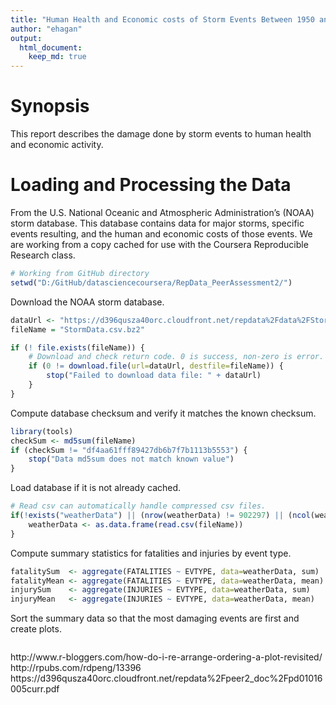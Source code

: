 ```yaml
---
title: "Human Health and Economic costs of Storm Events Between 1950 and 2011"
author: "ehagan"
output: 
  html_document:
    keep_md: true
---
```


# Synopsis

This report describes the damage done by storm events to human health and economic activity.


# Loading and Processing the Data

From the U.S. National Oceanic and Atmospheric Administration's (NOAA) storm database. This database
contains data for major storms, specific events resulting, and the human and economic costs of those
events. We are working from a copy cached for use with the Coursera Reproducible Research class.

```r
# Working from GitHub directory
setwd("D:/GitHub/datasciencecoursera/RepData_PeerAssessment2/")
```

Download the NOAA storm database.
```r
dataUrl <- "https://d396qusza40orc.cloudfront.net/repdata%2Fdata%2FStormData.csv.bz2"
fileName = "StormData.csv.bz2"

if (! file.exists(fileName)) {
    # Download and check return code. 0 is success, non-zero is error. May also throw exception.
    if (0 != download.file(url=dataUrl, destfile=fileName)) {
        stop("Failed to download data file: " + dataUrl)
    }
}
```

Compute database checksum and verify it matches the known checksum.
```r
library(tools)
checkSum <- md5sum(fileName)
if (checkSum != "df4aa61fff89427db6b7f7b1113b5553") {
    stop("Data md5sum does not match known value")
}
```

Load database if it is not already cached.
```r
# Read csv can automatically handle compressed csv files.
if(!exists("weatherData") || (nrow(weatherData) != 902297) || (ncol(weatherData) != 37))  {
    weatherData <- as.data.frame(read.csv(fileName))
}
```

Compute summary statistics for fatalities and injuries by event type.
```r
fatalitySum  <- aggregate(FATALITIES ~ EVTYPE, data=weatherData, sum)
fatalityMean <- aggregate(FATALITIES ~ EVTYPE, data=weatherData, mean)
injurySum    <- aggregate(INJURIES ~ EVTYPE, data=weatherData, sum)
injuryMean   <- aggregate(INJURIES ~ EVTYPE, data=weatherData, mean)
```

Sort the summary data so that the most damaging events are first and create plots.
```r
```

http://www.r-bloggers.com/how-do-i-re-arrange-ordering-a-plot-revisited/
http://rpubs.com/rdpeng/13396
https://d396qusza40orc.cloudfront.net/repdata%2Fpeer2_doc%2Fpd01016005curr.pdf